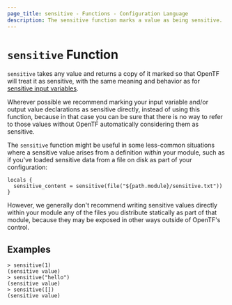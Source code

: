 ```yaml
---
page_title: sensitive - Functions - Configuration Language
description: The sensitive function marks a value as being sensitive.
---
```


# `sensitive` Function

`sensitive` takes any value and returns a copy of it marked so that OpenTF
will treat it as sensitive, with the same meaning and behavior as for
[sensitive input variables](/opentf/language/values/variables#suppressing-values-in-cli-output).

Wherever possible we recommend marking your input variable and/or output value
declarations as sensitive directly, instead of using this function, because in
that case you can be sure that there is no way to refer to those values without
OpenTF automatically considering them as sensitive.

The `sensitive` function might be useful in some less-common situations where a
sensitive value arises from a definition _within_ your module, such as if you've
loaded sensitive data from a file on disk as part of your configuration:

```
locals {
  sensitive_content = sensitive(file("${path.module}/sensitive.txt"))
}
```

However, we generally don't recommend writing sensitive values directly within
your module any of the files you distribute statically as part of that module,
because they may be exposed in other ways outside of OpenTF's control.

## Examples

```
> sensitive(1)
(sensitive value)
> sensitive("hello")
(sensitive value)
> sensitive([])
(sensitive value)
```
